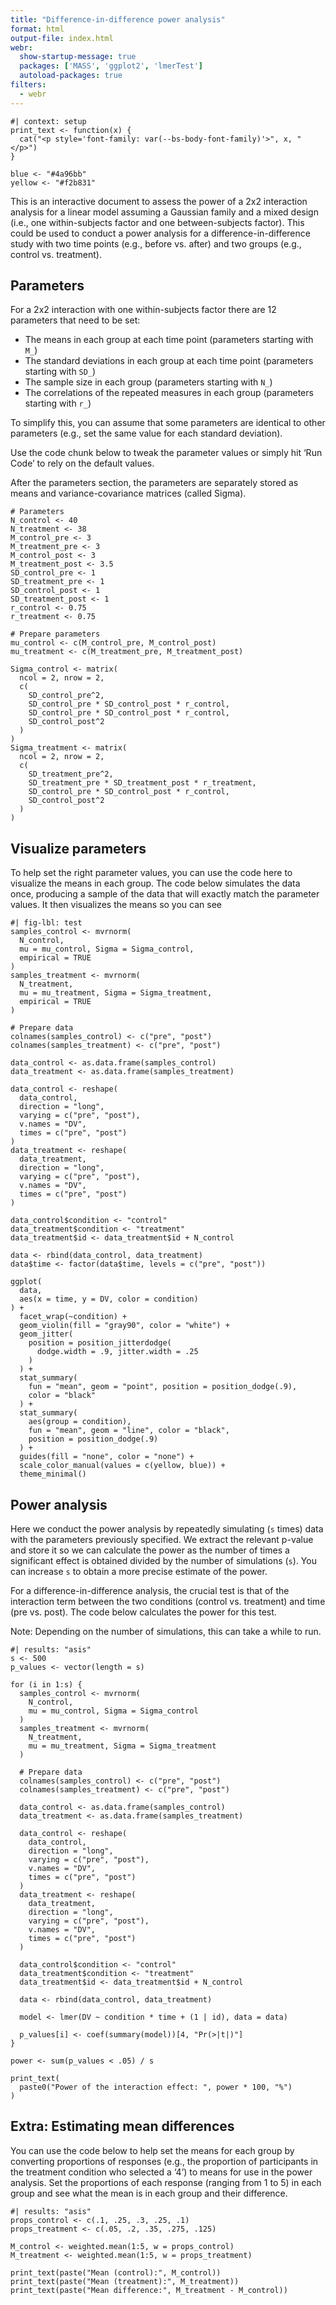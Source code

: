 ```yaml
---
title: "Difference-in-difference power analysis"
format: html
output-file: index.html
webr: 
  show-startup-message: true
  packages: ['MASS', 'ggplot2', 'lmerTest']
  autoload-packages: true
filters:
  - webr
---
```


```webr-r
#| context: setup
print_text <- function(x) {
  cat("<p style='font-family: var(--bs-body-font-family)'>", x, "</p>")
}

blue <- "#4a96bb"
yellow <- "#f2b831"
```

This is an interactive document to assess the power of a 2x2 interaction analysis for a linear model assuming a Gaussian family and a mixed design (i.e., one within-subjects factor and one between-subjects factor). This could be used to conduct a power analysis for a difference-in-difference study with two time points (e.g., before vs. after) and two groups (e.g., control vs. treatment).

## Parameters

For a 2x2 interaction with one within-subjects factor there are 12 parameters that need to be set:

-   The means in each group at each time point (parameters starting with `M_`)
-   The standard deviations in each group at each time point (parameters starting with `SD_`)
-   The sample size in each group (parameters starting with `N_`)
-   The correlations of the repeated measures in each group (parameters starting with `r_`)

To simplify this, you can assume that some parameters are identical to other parameters (e.g., set the same value for each standard deviation).

Use the code chunk below to tweak the parameter values or simply hit 'Run Code' to rely on the default values.

After the parameters section, the parameters are separately stored as means and variance-covariance matrices (called Sigma).

```webr-r
# Parameters
N_control <- 40
N_treatment <- 38
M_control_pre <- 3
M_treatment_pre <- 3
M_control_post <- 3
M_treatment_post <- 3.5
SD_control_pre <- 1
SD_treatment_pre <- 1
SD_control_post <- 1
SD_treatment_post <- 1
r_control <- 0.75
r_treatment <- 0.75

# Prepare parameters
mu_control <- c(M_control_pre, M_control_post)
mu_treatment <- c(M_treatment_pre, M_treatment_post)

Sigma_control <- matrix(
  ncol = 2, nrow = 2,
  c(
    SD_control_pre^2,
    SD_control_pre * SD_control_post * r_control,
    SD_control_pre * SD_control_post * r_control,
    SD_control_post^2
  )
)
Sigma_treatment <- matrix(
  ncol = 2, nrow = 2,
  c(
    SD_treatment_pre^2,
    SD_treatment_pre * SD_treatment_post * r_treatment,
    SD_control_pre * SD_control_post * r_control,
    SD_control_post^2
  )
)
```

## Visualize parameters

To help set the right parameter values, you can use the code here to visualize the means in each group. The code below simulates the data once, producing a sample of the data that will exactly match the parameter values. It then visualizes the means so you can see

```webr-r
#| fig-lbl: test
samples_control <- mvrnorm(
  N_control,
  mu = mu_control, Sigma = Sigma_control,
  empirical = TRUE
)
samples_treatment <- mvrnorm(
  N_treatment,
  mu = mu_treatment, Sigma = Sigma_treatment,
  empirical = TRUE
)

# Prepare data
colnames(samples_control) <- c("pre", "post")
colnames(samples_treatment) <- c("pre", "post")

data_control <- as.data.frame(samples_control)
data_treatment <- as.data.frame(samples_treatment)

data_control <- reshape(
  data_control,
  direction = "long",
  varying = c("pre", "post"),
  v.names = "DV",
  times = c("pre", "post")
)
data_treatment <- reshape(
  data_treatment,
  direction = "long",
  varying = c("pre", "post"),
  v.names = "DV",
  times = c("pre", "post")
)

data_control$condition <- "control"
data_treatment$condition <- "treatment"
data_treatment$id <- data_treatment$id + N_control

data <- rbind(data_control, data_treatment)
data$time <- factor(data$time, levels = c("pre", "post"))

ggplot(
  data,
  aes(x = time, y = DV, color = condition)
) +
  facet_wrap(~condition) +
  geom_violin(fill = "gray90", color = "white") +
  geom_jitter(
    position = position_jitterdodge(
      dodge.width = .9, jitter.width = .25
    )
  ) +
  stat_summary(
    fun = "mean", geom = "point", position = position_dodge(.9),
    color = "black"
  ) +
  stat_summary(
    aes(group = condition),
    fun = "mean", geom = "line", color = "black",
    position = position_dodge(.9)
  ) +
  guides(fill = "none", color = "none") +
  scale_color_manual(values = c(yellow, blue)) +
  theme_minimal()
```

## Power analysis

Here we conduct the power analysis by repeatedly simulating (`s` times) data with the parameters previously specified. We extract the relevant p-value and store it so we can calculate the power as the number of times a significant effect is obtained divided by the number of simulations (`s`). You can increase `s` to obtain a more precise estimate of the power.

For a difference-in-difference analysis, the crucial test is that of the interaction term between the two conditions (control vs. treatment) and time (pre vs. post). The code below calculates the power for this test.

::: callout-caution
Note: Depending on the number of simulations, this can take a while to run.
:::

```webr-r
#| results: "asis"
s <- 500
p_values <- vector(length = s)

for (i in 1:s) {
  samples_control <- mvrnorm(
    N_control,
    mu = mu_control, Sigma = Sigma_control
  )
  samples_treatment <- mvrnorm(
    N_treatment,
    mu = mu_treatment, Sigma = Sigma_treatment
  )

  # Prepare data
  colnames(samples_control) <- c("pre", "post")
  colnames(samples_treatment) <- c("pre", "post")

  data_control <- as.data.frame(samples_control)
  data_treatment <- as.data.frame(samples_treatment)

  data_control <- reshape(
    data_control,
    direction = "long",
    varying = c("pre", "post"),
    v.names = "DV",
    times = c("pre", "post")
  )
  data_treatment <- reshape(
    data_treatment,
    direction = "long",
    varying = c("pre", "post"),
    v.names = "DV",
    times = c("pre", "post")
  )

  data_control$condition <- "control"
  data_treatment$condition <- "treatment"
  data_treatment$id <- data_treatment$id + N_control

  data <- rbind(data_control, data_treatment)

  model <- lmer(DV ~ condition * time + (1 | id), data = data)

  p_values[i] <- coef(summary(model))[4, "Pr(>|t|)"]
}

power <- sum(p_values < .05) / s

print_text(
  paste0("Power of the interaction effect: ", power * 100, "%")
)
```

## Extra: Estimating mean differences

You can use the code below to help set the means for each group by converting proportions of responses (e.g., the proportion of participants in the treatment condition who selected a '4') to means for use in the power analysis. Set the proportions of each response (ranging from 1 to 5) in each group and see what the mean is in each group and their difference.

```webr-r
#| results: "asis"
props_control <- c(.1, .25, .3, .25, .1)
props_treatment <- c(.05, .2, .35, .275, .125)

M_control <- weighted.mean(1:5, w = props_control)
M_treatment <- weighted.mean(1:5, w = props_treatment)

print_text(paste("Mean (control):", M_control))
print_text(paste("Mean (treatment):", M_treatment))
print_text(paste("Mean difference:", M_treatment - M_control))
```